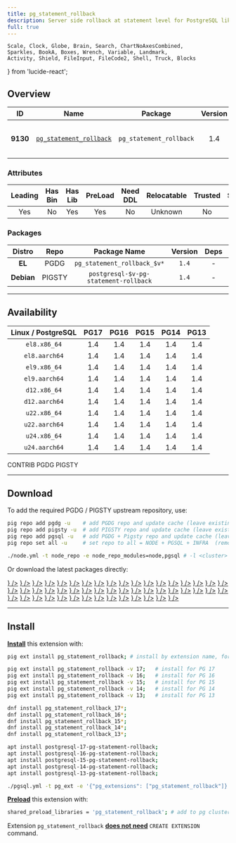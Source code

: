```yaml
---
title: pg_statement_rollback
description: Server side rollback at statement level for PostgreSQL like Oracle or DB2
full: true
---
```


    Scale, Clock, Globe, Brain, Search, ChartNoAxesCombined,
    Sparkles, BookA, Boxes, Wrench, Variable, Landmark,
    Activity, Shield, FileInput, FileCode2, Shell, Truck, Blocks
} from 'lucide-react';

## Overview

| <TooltipIconButton tooltip="Extension unique identifier" side="top">ID</TooltipIconButton> | <TooltipIconButton tooltip="Extension name" side="top">Name</TooltipIconButton> | <TooltipIconButton tooltip="Package name for installation" side="top">Package</TooltipIconButton> | <TooltipIconButton tooltip="Latest available extension version" side="top">Version</TooltipIconButton> | <TooltipIconButton tooltip="Extension category" side="top">Category</TooltipIconButton> | <TooltipIconButton tooltip="Open source license" side="top">License</TooltipIconButton> | <TooltipIconButton tooltip="Programming language" side="top">Lang</TooltipIconButton> |
|:--------:|:--------:|:----------:|:--------------:|:---------------------------------------:|:------------------------------------------------------:|:----:|
| **9130** | [`pg_statement_rollback`](https://github.com/lzlabs/pg_statement_rollback) | `pg_statement_rollback` | 1.4 | <a href="/ext/sim" className="no-underline"><Badge icon={<Shell />} variant="teal-subtle">SIM</Badge></a> | <a href="/ext/list/license#isc" className="no-underline"><Badge icon={<Scale />} variant="blue-subtle">ISC</Badge></a> | <a href="/ext/list/lang#c"><Badge icon={<FileCode2 />} variant="blue-subtle">C</Badge></a> |

### Attributes

| <TooltipIconButton tooltip="The Primary Leading extension in the Package" side="top">Leading</TooltipIconButton> | <TooltipIconButton tooltip="Contains binary utils" side="top">Has Bin</TooltipIconButton> | <TooltipIconButton tooltip="Contains .so shared library files" side="top">Has Lib</TooltipIconButton> | <TooltipIconButton tooltip="Requires preloading via shared_preload_libraries" side="top">PreLoad</TooltipIconButton> | <TooltipIconButton tooltip="Requires CREATE EXTENSION DDL command" side="top">Need DDL</TooltipIconButton> | <TooltipIconButton tooltip="Can be installed in any schema" side="top">Relocatable</TooltipIconButton> | <TooltipIconButton tooltip="Can be created by non-superuser" side="top">Trusted</TooltipIconButton> | <TooltipIconButton tooltip="Schemas used by this extension" side="top">Schemas</TooltipIconButton> |
|:-------:|:-------:|:-------:|:-------:|:--------:|:-----------:|:-------:|:-------:|
| Yes | No | Yes | Yes | No | Unknown | No | - |

### Packages

| <TooltipIconButton tooltip="Linux distribution family, EL or Debian" side="top">Distro</TooltipIconButton> | <TooltipIconButton tooltip="Package repository" side="top">Repo</TooltipIconButton> | <TooltipIconButton tooltip="The RPM/DEB Package Name Pattern (replace $v with real pg major)" side="top">Package Name</TooltipIconButton> | <TooltipIconButton tooltip="Latest package version" side="top">Version</TooltipIconButton> | <TooltipIconButton tooltip="RPM/DEB Package dependencies" side="top">Deps</TooltipIconButton> | <TooltipIconButton tooltip="Available in these PostgreSQL Major Versions" side="top">PG Major</TooltipIconButton> |
|:----------:|:--------:|:------------------------:|:-----------:|:------------:|:------------------:|
|   **EL**   | <Badge variant="blue-subtle"><span className="font-bold">PGDG</span></Badge> | `pg_statement_rollback_$v*` | `1.4` | - | <Badge variant="green-subtle">17</Badge><Badge variant="green-subtle">16</Badge><Badge variant="green-subtle">15</Badge><Badge variant="green-subtle">14</Badge><Badge variant="green-subtle">13</Badge> |
| **Debian** | <Badge variant="amber-subtle"><span className="font-bold">PIGSTY</span></Badge> | `postgresql-$v-pg-statement-rollback` | `1.4` | - | <Badge variant="green-subtle">17</Badge><Badge variant="green-subtle">16</Badge><Badge variant="green-subtle">15</Badge><Badge variant="green-subtle">14</Badge><Badge variant="green-subtle">13</Badge> |



------

## Availability

| <TooltipIconButton tooltip="Linux Distro Arch / PostgreSQL Major Version" side="top">Linux / PostgreSQL </TooltipIconButton> | **PG17** | **PG16** | **PG15** | **PG14** | **PG13** |
|:-----:|:-----:|:-----:|:-----:|:-----:|:-----:|
| `el8.x86_64` | <Badge variant="blue-subtle">1.4</Badge> | <Badge variant="blue-subtle">1.4</Badge> | <Badge variant="blue-subtle">1.4</Badge> | <Badge variant="blue-subtle">1.4</Badge> | <Badge variant="blue-subtle">1.4</Badge> |
| `el8.aarch64` | <Badge variant="blue-subtle">1.4</Badge> | <Badge variant="blue-subtle">1.4</Badge> | <Badge variant="blue-subtle">1.4</Badge> | <Badge variant="blue-subtle">1.4</Badge> | <Badge variant="blue-subtle">1.4</Badge> |
| `el9.x86_64` | <Badge variant="blue-subtle">1.4</Badge> | <Badge variant="blue-subtle">1.4</Badge> | <Badge variant="blue-subtle">1.4</Badge> | <Badge variant="blue-subtle">1.4</Badge> | <Badge variant="blue-subtle">1.4</Badge> |
| `el9.aarch64` | <Badge variant="blue-subtle">1.4</Badge> | <Badge variant="blue-subtle">1.4</Badge> | <Badge variant="blue-subtle">1.4</Badge> | <Badge variant="blue-subtle">1.4</Badge> | <Badge variant="blue-subtle">1.4</Badge> |
| `d12.x86_64` | <Badge variant="amber-subtle">1.4</Badge> | <Badge variant="amber-subtle">1.4</Badge> | <Badge variant="amber-subtle">1.4</Badge> | <Badge variant="amber-subtle">1.4</Badge> | <Badge variant="amber-subtle">1.4</Badge> |
| `d12.aarch64` | <Badge variant="amber-subtle">1.4</Badge> | <Badge variant="amber-subtle">1.4</Badge> | <Badge variant="amber-subtle">1.4</Badge> | <Badge variant="amber-subtle">1.4</Badge> | <Badge variant="amber-subtle">1.4</Badge> |
| `u22.x86_64` | <Badge variant="amber-subtle">1.4</Badge> | <Badge variant="amber-subtle">1.4</Badge> | <Badge variant="amber-subtle">1.4</Badge> | <Badge variant="amber-subtle">1.4</Badge> | <Badge variant="amber-subtle">1.4</Badge> |
| `u22.aarch64` | <Badge variant="amber-subtle">1.4</Badge> | <Badge variant="amber-subtle">1.4</Badge> | <Badge variant="amber-subtle">1.4</Badge> | <Badge variant="amber-subtle">1.4</Badge> | <Badge variant="amber-subtle">1.4</Badge> |
| `u24.x86_64` | <Badge variant="amber-subtle">1.4</Badge> | <Badge variant="amber-subtle">1.4</Badge> | <Badge variant="amber-subtle">1.4</Badge> | <Badge variant="amber-subtle">1.4</Badge> | <Badge variant="amber-subtle">1.4</Badge> |
| `u24.aarch64` | <Badge variant="amber-subtle">1.4</Badge> | <Badge variant="amber-subtle">1.4</Badge> | <Badge variant="amber-subtle">1.4</Badge> | <Badge variant="amber-subtle">1.4</Badge> | <Badge variant="amber-subtle">1.4</Badge> |

<Badge variant="green-subtle"><span className="font-black">CONTRIB</span></Badge> <Badge variant="blue-subtle"><span className="font-black">PGDG</span></Badge> <Badge variant="amber-subtle"><span className="font-black">PIGSTY</span></Badge>

------

## Download

To add the required PGDG / PIGSTY upstream repository, use:

```bash tab="pig"
pig repo add pgdg -u    # add PGDG repo and update cache (leave existing repos)
pig repo add pigsty -u  # add PIGSTY repo and update cache (leave existing repos)
pig repo add pgsql -u   # add PGDG + Pigsty repo and update cache (leave existing repos)
pig repo set all -u     # set repo to all = NODE + PGSQL + INFRA  (remove existing repos)
```
```bash tab="pigsty"
./node.yml -t node_repo -e node_repo_modules=node,pgsql # -l <cluster>
```

Or download the latest packages directly:

<Files>
    <Folder name="el8.x86_64">
        <a href="https://download.postgresql.org/pub/repos/yum/17/redhat/rhel-8-x86_64/pg_statement_rollback_17-1.4-3PGDG.rhel8.x86_64.rpm"><File name="pg_statement_rollback_17-1.4-3PGDG.rhel8.x86_64.rpm" icon={<Package className="text-emerald-500" />} /></a>
        <a href="https://download.postgresql.org/pub/repos/yum/16/redhat/rhel-8-x86_64/pg_statement_rollback_16-1.4-2PGDG.rhel8.x86_64.rpm"><File name="pg_statement_rollback_16-1.4-2PGDG.rhel8.x86_64.rpm" icon={<Package className="text-emerald-500" />} /></a>
        <a href="https://download.postgresql.org/pub/repos/yum/15/redhat/rhel-8-x86_64/pg_statement_rollback_15-1.4-1.rhel8.x86_64.rpm"><File name="pg_statement_rollback_15-1.4-1.rhel8.x86_64.rpm" icon={<Package className="text-emerald-500" />} /></a>
        <a href="https://download.postgresql.org/pub/repos/yum/14/redhat/rhel-8-x86_64/pg_statement_rollback_14-1.4-1.rhel8.x86_64.rpm"><File name="pg_statement_rollback_14-1.4-1.rhel8.x86_64.rpm" icon={<Package className="text-emerald-500" />} /></a>
        <a href="https://download.postgresql.org/pub/repos/yum/13/redhat/rhel-8-x86_64/pg_statement_rollback_13-1.4-1.rhel8.x86_64.rpm"><File name="pg_statement_rollback_13-1.4-1.rhel8.x86_64.rpm" icon={<Package className="text-emerald-500" />} /></a>
    </Folder>
    <Folder name="el8.aarch64">
        <a href="https://download.postgresql.org/pub/repos/yum/17/redhat/rhel-8-aarch64/pg_statement_rollback_17-1.4-3PGDG.rhel8.aarch64.rpm"><File name="pg_statement_rollback_17-1.4-3PGDG.rhel8.aarch64.rpm" icon={<Package className="text-orange-500" />} /></a>
        <a href="https://download.postgresql.org/pub/repos/yum/16/redhat/rhel-8-aarch64/pg_statement_rollback_16-1.4-2PGDG.rhel8.aarch64.rpm"><File name="pg_statement_rollback_16-1.4-2PGDG.rhel8.aarch64.rpm" icon={<Package className="text-orange-500" />} /></a>
        <a href="https://download.postgresql.org/pub/repos/yum/15/redhat/rhel-8-aarch64/pg_statement_rollback_15-1.4-1.rhel8.aarch64.rpm"><File name="pg_statement_rollback_15-1.4-1.rhel8.aarch64.rpm" icon={<Package className="text-orange-500" />} /></a>
        <a href="https://download.postgresql.org/pub/repos/yum/14/redhat/rhel-8-aarch64/pg_statement_rollback_14-1.4-1.rhel8.aarch64.rpm"><File name="pg_statement_rollback_14-1.4-1.rhel8.aarch64.rpm" icon={<Package className="text-orange-500" />} /></a>
        <a href="https://download.postgresql.org/pub/repos/yum/13/redhat/rhel-8-aarch64/pg_statement_rollback_13-1.4-1.rhel8.aarch64.rpm"><File name="pg_statement_rollback_13-1.4-1.rhel8.aarch64.rpm" icon={<Package className="text-orange-500" />} /></a>
    </Folder>
    <Folder name="el9.x86_64">
        <a href="https://download.postgresql.org/pub/repos/yum/17/redhat/rhel-9-x86_64/pg_statement_rollback_17-1.4-3PGDG.rhel9.x86_64.rpm"><File name="pg_statement_rollback_17-1.4-3PGDG.rhel9.x86_64.rpm" icon={<Package className="text-emerald-500" />} /></a>
        <a href="https://download.postgresql.org/pub/repos/yum/16/redhat/rhel-9-x86_64/pg_statement_rollback_16-1.4-2PGDG.rhel9.x86_64.rpm"><File name="pg_statement_rollback_16-1.4-2PGDG.rhel9.x86_64.rpm" icon={<Package className="text-emerald-500" />} /></a>
        <a href="https://download.postgresql.org/pub/repos/yum/15/redhat/rhel-9-x86_64/pg_statement_rollback_15-1.4-1.rhel9.x86_64.rpm"><File name="pg_statement_rollback_15-1.4-1.rhel9.x86_64.rpm" icon={<Package className="text-emerald-500" />} /></a>
        <a href="https://download.postgresql.org/pub/repos/yum/14/redhat/rhel-9-x86_64/pg_statement_rollback_14-1.4-1.rhel9.x86_64.rpm"><File name="pg_statement_rollback_14-1.4-1.rhel9.x86_64.rpm" icon={<Package className="text-emerald-500" />} /></a>
        <a href="https://download.postgresql.org/pub/repos/yum/13/redhat/rhel-9-x86_64/pg_statement_rollback_13-1.4-1.rhel9.x86_64.rpm"><File name="pg_statement_rollback_13-1.4-1.rhel9.x86_64.rpm" icon={<Package className="text-emerald-500" />} /></a>
    </Folder>
    <Folder name="el9.aarch64">
        <a href="https://download.postgresql.org/pub/repos/yum/17/redhat/rhel-9-aarch64/pg_statement_rollback_17-1.4-3PGDG.rhel9.aarch64.rpm"><File name="pg_statement_rollback_17-1.4-3PGDG.rhel9.aarch64.rpm" icon={<Package className="text-orange-500" />} /></a>
        <a href="https://download.postgresql.org/pub/repos/yum/16/redhat/rhel-9-aarch64/pg_statement_rollback_16-1.4-2PGDG.rhel9.aarch64.rpm"><File name="pg_statement_rollback_16-1.4-2PGDG.rhel9.aarch64.rpm" icon={<Package className="text-orange-500" />} /></a>
        <a href="https://download.postgresql.org/pub/repos/yum/15/redhat/rhel-9-aarch64/pg_statement_rollback_15-1.4-1.rhel9.aarch64.rpm"><File name="pg_statement_rollback_15-1.4-1.rhel9.aarch64.rpm" icon={<Package className="text-orange-500" />} /></a>
        <a href="https://download.postgresql.org/pub/repos/yum/14/redhat/rhel-9-aarch64/pg_statement_rollback_14-1.4-1.rhel9.aarch64.rpm"><File name="pg_statement_rollback_14-1.4-1.rhel9.aarch64.rpm" icon={<Package className="text-orange-500" />} /></a>
        <a href="https://download.postgresql.org/pub/repos/yum/13/redhat/rhel-9-aarch64/pg_statement_rollback_13-1.4-1.rhel9.aarch64.rpm"><File name="pg_statement_rollback_13-1.4-1.rhel9.aarch64.rpm" icon={<Package className="text-orange-500" />} /></a>
    </Folder>
    <Folder name="d12.x86_64">
        <a href="https://repo.pigsty.io/apt/pgsql/bookworm/pool/main/p/pg-statement-rollback/postgresql-17-pg-statement-rollback_1.4-1PIGSTY~bookworm_amd64.deb"><File name="postgresql-17-pg-statement-rollback_1.4-1PIGSTY~bookworm_amd64.deb" icon={<Box className="text-emerald-500" />} /></a>
        <a href="https://repo.pigsty.io/apt/pgsql/bookworm/pool/main/p/pg-statement-rollback/postgresql-16-pg-statement-rollback_1.4-1PIGSTY~bookworm_amd64.deb"><File name="postgresql-16-pg-statement-rollback_1.4-1PIGSTY~bookworm_amd64.deb" icon={<Box className="text-emerald-500" />} /></a>
        <a href="https://repo.pigsty.io/apt/pgsql/bookworm/pool/main/p/pg-statement-rollback/postgresql-15-pg-statement-rollback_1.4-1PIGSTY~bookworm_amd64.deb"><File name="postgresql-15-pg-statement-rollback_1.4-1PIGSTY~bookworm_amd64.deb" icon={<Box className="text-emerald-500" />} /></a>
        <a href="https://repo.pigsty.io/apt/pgsql/bookworm/pool/main/p/pg-statement-rollback/postgresql-14-pg-statement-rollback_1.4-1PIGSTY~bookworm_amd64.deb"><File name="postgresql-14-pg-statement-rollback_1.4-1PIGSTY~bookworm_amd64.deb" icon={<Box className="text-emerald-500" />} /></a>
        <a href="https://repo.pigsty.io/apt/pgsql/bookworm/pool/main/p/pg-statement-rollback/postgresql-13-pg-statement-rollback_1.4-1PIGSTY~bookworm_amd64.deb"><File name="postgresql-13-pg-statement-rollback_1.4-1PIGSTY~bookworm_amd64.deb" icon={<Box className="text-emerald-500" />} /></a>
    </Folder>
    <Folder name="d12.aarch64">
        <a href="https://repo.pigsty.io/apt/pgsql/bookworm/pool/main/p/pg-statement-rollback/postgresql-17-pg-statement-rollback_1.4-1PIGSTY~bookworm_arm64.deb"><File name="postgresql-17-pg-statement-rollback_1.4-1PIGSTY~bookworm_arm64.deb" icon={<Box className="text-orange-500" />} /></a>
        <a href="https://repo.pigsty.io/apt/pgsql/bookworm/pool/main/p/pg-statement-rollback/postgresql-16-pg-statement-rollback_1.4-1PIGSTY~bookworm_arm64.deb"><File name="postgresql-16-pg-statement-rollback_1.4-1PIGSTY~bookworm_arm64.deb" icon={<Box className="text-orange-500" />} /></a>
        <a href="https://repo.pigsty.io/apt/pgsql/bookworm/pool/main/p/pg-statement-rollback/postgresql-15-pg-statement-rollback_1.4-1PIGSTY~bookworm_arm64.deb"><File name="postgresql-15-pg-statement-rollback_1.4-1PIGSTY~bookworm_arm64.deb" icon={<Box className="text-orange-500" />} /></a>
        <a href="https://repo.pigsty.io/apt/pgsql/bookworm/pool/main/p/pg-statement-rollback/postgresql-14-pg-statement-rollback_1.4-1PIGSTY~bookworm_arm64.deb"><File name="postgresql-14-pg-statement-rollback_1.4-1PIGSTY~bookworm_arm64.deb" icon={<Box className="text-orange-500" />} /></a>
        <a href="https://repo.pigsty.io/apt/pgsql/bookworm/pool/main/p/pg-statement-rollback/postgresql-13-pg-statement-rollback_1.4-1PIGSTY~bookworm_arm64.deb"><File name="postgresql-13-pg-statement-rollback_1.4-1PIGSTY~bookworm_arm64.deb" icon={<Box className="text-orange-500" />} /></a>
    </Folder>
    <Folder name="u22.x86_64">
        <a href="https://repo.pigsty.io/apt/pgsql/jammy/pool/main/p/pg-statement-rollback/postgresql-17-pg-statement-rollback_1.4-1PIGSTY~jammy_amd64.deb"><File name="postgresql-17-pg-statement-rollback_1.4-1PIGSTY~jammy_amd64.deb" icon={<Box className="text-emerald-500" />} /></a>
        <a href="https://repo.pigsty.io/apt/pgsql/jammy/pool/main/p/pg-statement-rollback/postgresql-16-pg-statement-rollback_1.4-1PIGSTY~jammy_amd64.deb"><File name="postgresql-16-pg-statement-rollback_1.4-1PIGSTY~jammy_amd64.deb" icon={<Box className="text-emerald-500" />} /></a>
        <a href="https://repo.pigsty.io/apt/pgsql/jammy/pool/main/p/pg-statement-rollback/postgresql-15-pg-statement-rollback_1.4-1PIGSTY~jammy_amd64.deb"><File name="postgresql-15-pg-statement-rollback_1.4-1PIGSTY~jammy_amd64.deb" icon={<Box className="text-emerald-500" />} /></a>
        <a href="https://repo.pigsty.io/apt/pgsql/jammy/pool/main/p/pg-statement-rollback/postgresql-14-pg-statement-rollback_1.4-1PIGSTY~jammy_amd64.deb"><File name="postgresql-14-pg-statement-rollback_1.4-1PIGSTY~jammy_amd64.deb" icon={<Box className="text-emerald-500" />} /></a>
        <a href="https://repo.pigsty.io/apt/pgsql/jammy/pool/main/p/pg-statement-rollback/postgresql-13-pg-statement-rollback_1.4-1PIGSTY~jammy_amd64.deb"><File name="postgresql-13-pg-statement-rollback_1.4-1PIGSTY~jammy_amd64.deb" icon={<Box className="text-emerald-500" />} /></a>
    </Folder>
    <Folder name="u22.aarch64">
        <a href="https://repo.pigsty.io/apt/pgsql/jammy/pool/main/p/pg-statement-rollback/postgresql-17-pg-statement-rollback_1.4-1PIGSTY~jammy_arm64.deb"><File name="postgresql-17-pg-statement-rollback_1.4-1PIGSTY~jammy_arm64.deb" icon={<Box className="text-orange-500" />} /></a>
        <a href="https://repo.pigsty.io/apt/pgsql/jammy/pool/main/p/pg-statement-rollback/postgresql-16-pg-statement-rollback_1.4-1PIGSTY~jammy_arm64.deb"><File name="postgresql-16-pg-statement-rollback_1.4-1PIGSTY~jammy_arm64.deb" icon={<Box className="text-orange-500" />} /></a>
        <a href="https://repo.pigsty.io/apt/pgsql/jammy/pool/main/p/pg-statement-rollback/postgresql-15-pg-statement-rollback_1.4-1PIGSTY~jammy_arm64.deb"><File name="postgresql-15-pg-statement-rollback_1.4-1PIGSTY~jammy_arm64.deb" icon={<Box className="text-orange-500" />} /></a>
        <a href="https://repo.pigsty.io/apt/pgsql/jammy/pool/main/p/pg-statement-rollback/postgresql-14-pg-statement-rollback_1.4-1PIGSTY~jammy_arm64.deb"><File name="postgresql-14-pg-statement-rollback_1.4-1PIGSTY~jammy_arm64.deb" icon={<Box className="text-orange-500" />} /></a>
        <a href="https://repo.pigsty.io/apt/pgsql/jammy/pool/main/p/pg-statement-rollback/postgresql-13-pg-statement-rollback_1.4-1PIGSTY~jammy_arm64.deb"><File name="postgresql-13-pg-statement-rollback_1.4-1PIGSTY~jammy_arm64.deb" icon={<Box className="text-orange-500" />} /></a>
    </Folder>
    <Folder name="u24.x86_64">
        <a href="https://repo.pigsty.io/apt/pgsql/noble/pool/main/p/pg-statement-rollback/postgresql-17-pg-statement-rollback_1.4-1PIGSTY~noble_amd64.deb"><File name="postgresql-17-pg-statement-rollback_1.4-1PIGSTY~noble_amd64.deb" icon={<Box className="text-emerald-500" />} /></a>
        <a href="https://repo.pigsty.io/apt/pgsql/noble/pool/main/p/pg-statement-rollback/postgresql-16-pg-statement-rollback_1.4-1PIGSTY~noble_amd64.deb"><File name="postgresql-16-pg-statement-rollback_1.4-1PIGSTY~noble_amd64.deb" icon={<Box className="text-emerald-500" />} /></a>
        <a href="https://repo.pigsty.io/apt/pgsql/noble/pool/main/p/pg-statement-rollback/postgresql-15-pg-statement-rollback_1.4-1PIGSTY~noble_amd64.deb"><File name="postgresql-15-pg-statement-rollback_1.4-1PIGSTY~noble_amd64.deb" icon={<Box className="text-emerald-500" />} /></a>
        <a href="https://repo.pigsty.io/apt/pgsql/noble/pool/main/p/pg-statement-rollback/postgresql-14-pg-statement-rollback_1.4-1PIGSTY~noble_amd64.deb"><File name="postgresql-14-pg-statement-rollback_1.4-1PIGSTY~noble_amd64.deb" icon={<Box className="text-emerald-500" />} /></a>
        <a href="https://repo.pigsty.io/apt/pgsql/noble/pool/main/p/pg-statement-rollback/postgresql-13-pg-statement-rollback_1.4-1PIGSTY~noble_amd64.deb"><File name="postgresql-13-pg-statement-rollback_1.4-1PIGSTY~noble_amd64.deb" icon={<Box className="text-emerald-500" />} /></a>
    </Folder>
    <Folder name="u24.aarch64">
        <a href="https://repo.pigsty.io/apt/pgsql/noble/pool/main/p/pg-statement-rollback/postgresql-17-pg-statement-rollback_1.4-1PIGSTY~noble_arm64.deb"><File name="postgresql-17-pg-statement-rollback_1.4-1PIGSTY~noble_arm64.deb" icon={<Box className="text-orange-500" />} /></a>
        <a href="https://repo.pigsty.io/apt/pgsql/noble/pool/main/p/pg-statement-rollback/postgresql-16-pg-statement-rollback_1.4-1PIGSTY~noble_arm64.deb"><File name="postgresql-16-pg-statement-rollback_1.4-1PIGSTY~noble_arm64.deb" icon={<Box className="text-orange-500" />} /></a>
        <a href="https://repo.pigsty.io/apt/pgsql/noble/pool/main/p/pg-statement-rollback/postgresql-15-pg-statement-rollback_1.4-1PIGSTY~noble_arm64.deb"><File name="postgresql-15-pg-statement-rollback_1.4-1PIGSTY~noble_arm64.deb" icon={<Box className="text-orange-500" />} /></a>
        <a href="https://repo.pigsty.io/apt/pgsql/noble/pool/main/p/pg-statement-rollback/postgresql-14-pg-statement-rollback_1.4-1PIGSTY~noble_arm64.deb"><File name="postgresql-14-pg-statement-rollback_1.4-1PIGSTY~noble_arm64.deb" icon={<Box className="text-orange-500" />} /></a>
        <a href="https://repo.pigsty.io/apt/pgsql/noble/pool/main/p/pg-statement-rollback/postgresql-13-pg-statement-rollback_1.4-1PIGSTY~noble_arm64.deb"><File name="postgresql-13-pg-statement-rollback_1.4-1PIGSTY~noble_arm64.deb" icon={<Box className="text-orange-500" />} /></a>
    </Folder>
</Files>

------

## Install

[**Install**](/docs/pgsql/ext/install) this extension with:

```bash tab="pig"
pig ext install pg_statement_rollback; # install by extension name, for the current active PG version

pig ext install pg_statement_rollback -v 17;   # install for PG 17
pig ext install pg_statement_rollback -v 16;   # install for PG 16
pig ext install pg_statement_rollback -v 15;   # install for PG 15
pig ext install pg_statement_rollback -v 14;   # install for PG 14
pig ext install pg_statement_rollback -v 13;   # install for PG 13
```
```bash tab="yum" 
dnf install pg_statement_rollback_17*;
dnf install pg_statement_rollback_16*;
dnf install pg_statement_rollback_15*;
dnf install pg_statement_rollback_14*;
dnf install pg_statement_rollback_13*;
```
```bash tab="apt" 
apt install postgresql-17-pg-statement-rollback;
apt install postgresql-16-pg-statement-rollback;
apt install postgresql-15-pg-statement-rollback;
apt install postgresql-14-pg-statement-rollback;
apt install postgresql-13-pg-statement-rollback;
```
```bash tab="ansible"
./pgsql.yml -t pg_ext -e '{"pg_extensions": ["pg_statement_rollback"]}' # -l <cls>
```

[**Preload**](/docs/pgsql/ext/load) this extension with:

```bash
shared_preload_libraries = 'pg_statement_rollback'; # add to pg cluster config
```

Extension `pg_statement_rollback` [**does not need**](/docs/pgsql/ext/create#list-of-extensions-without-ddl) `CREATE EXTENSION` command.


